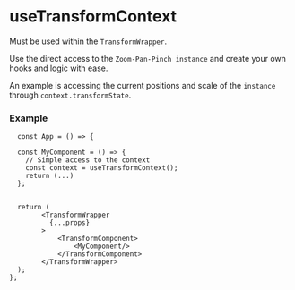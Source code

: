 
<Meta title="Hooks/useTransformContext" />

# useTransformContext

Must be used within the `TransformWrapper`.

Use the direct access to the `Zoom-Pan-Pinch instance` and create your own hooks
and logic with ease.

An example is accessing the current positions and scale of the `instance` through `context.transformState`. 

### Example

```tsx
  const App = () => {

  const MyComponent = () => {
    // Simple access to the context
    const context = useTransformContext();
    return (...)
  };


  return (
        <TransformWrapper
          {...props}
        >
            <TransformComponent>
                <MyComponent/>
            </TransformComponent>
        </TransformWrapper>
  );
};


```
